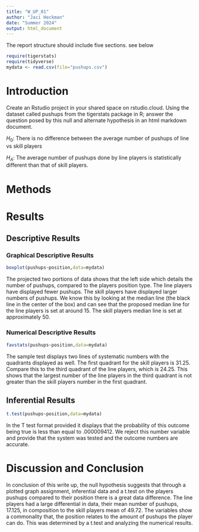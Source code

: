 ```yaml
---
title: "W_UP_01"
author: "Jaci Heckman"
date: "Summer 2024"
output: html_document
---
```




The report structure should include five sections.  see below



```r
require(tigerstats)
require(tidyverse)
mydata <- read.csv(file="pushups.csv")
```

# Introduction

<!--In this section you explain what you are trying to show. Where did the data come from? What is the research or other question you are trying to answer?!-->

Create an Rstudio project in your shared space on rstudio.cloud.  Using the dataset called pushups from the tigerstats package in R; answer the question posed by this null and alternate hypothesis in an html markdown document.

$H_0$: There is no difference between the average number of pushups of line vs skill players

$H_A$: The average number of pushups done by line players is statistically different than that of skill players.

# Methods

<!--Decide on your methods: use "variable analysis" or other appropriate descriptors. Make sure to choose at least one graphical method and at least one numerical method.!-->

# Results

<!--Divide this section into two sub-sections: One for your descriptive results and one for your inferential results.!-->

## Descriptive Results

### Graphical Descriptive Results

<!--Graphical results here. Make sure to show your code. Provide appropriate labels for axes, giving units if possible, and provide a good title for the graph, too. Use the graphical results to describe the patterns if any that exist in the data as focused toward the research question!-->

```r
boxplot(pushups~position,data=mydata)
```
  

The projected two portions of data shows that the left side which details the number of pushups, compared to the players position type. The line players have displayed fewer pushups. The skill players have displayed larger numbers of pushups. We know this by looking at the median line (the black line in the center of the box) and can see that the proposed median line for the line players is set at around 15. The skill players median line is set at approximately 50. 

### Numerical Descriptive Results

<!--Numerical results go here. Use the numerical results to describe the patterns if any that exist in the data as focused toward the research question!-->

```r
favstats(pushups~position,data=mydata)
```

  
The sample test displays two lines of systematic numbers with the quadrants displayed as well. The first quadrant for the skill players is 31.25. Compare this to the third quadrant of the line players, which is 24.25. This shows that the largest number of the line players in the third quadrant is not greater than the skill players number in the first quadrant.

## Inferential Results

<!--State hypothesis clearly. Make sure your discussion of the inferential test covers all the aspects that the test output produces, such as test statistic, p-value etc. Make a decision about the null hypothesis, explain the assumptions on which the selected test/procedure was based, and why the chosen procedure satisfys the assumptions and is appropriate to answer the research question!-->

```r
t.test(pushups~position,data=mydata)
```
  
In the T test format provided it displays that the probability of this outcome being true is less than equal to .000009412. We reject this number variable and provide that the system was tested and the outcome numbers are accurate. 

# Discussion and Conclusion

<!--Discussion and conclusion here. If you found a relationship be sure to consider whether the relationship occurs because one of the variavbles causes the other, or whether they perhasps are related for some other reason. Watch the chapter 6 videos from the GeorgeTown videos collection.!-->
  

In conclusion of this write up, the null hypothesis suggests that through a plotted graph assignment, inferential data and a t.test on the players pushups compared to their position there is a great data difference. The line players had a large differential in data, their mean number of pushups, 17.125, in composition to the skill players mean of 49.72. The variables show a commonality that, the position relates to the amount of pushups the player can do. This was determined by a t.test and analyzing the numerical results. 
